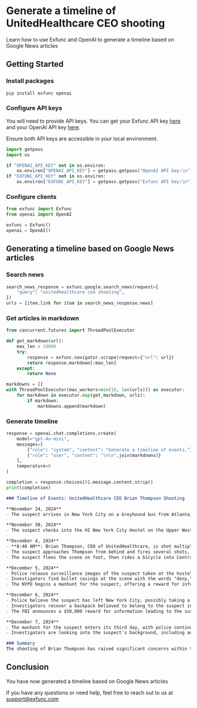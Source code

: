 # Generate a timeline of UnitedHealthcare CEO shooting

Learn how to use Exfunc and OpenAI to generate a timeline based on Google News articles

## Getting Started

### Install packages

```bash
pip install exfunc openai
```

### Configure API keys

You will need to provide API keys. You can get your Exfunc API key [here](https://exfunc.com) and your OpenAI API key [here](https://www.openai.com/).

Ensure both API keys are accessible in your local environment.

```python
import getpass
import os

if "OPENAI_API_KEY" not in os.environ:
    os.environ["OPENAI_API_KEY"] = getpass.getpass("OpenAI API key:\n")
if "EXFUNC_API_KEY" not in os.environ:
    os.environ["EXFUNC_API_KEY"] = getpass.getpass("Exfunc API key:\n")
```

### Configure clients

```python
from exfunc import Exfunc
from openai import OpenAI

exfunc = Exfunc()
openai = OpenAI()
```

## Generating a timeline based on Google News articles

### Search news

```python
search_news_response = exfunc.google.search_news(request={
    "query": "unitedhealthcare ceo shooting",
})
urls = [item.link for item in search_news_response.news]
```

### Get articles in markdown

```python
from concurrent.futures import ThreadPoolExecutor

def get_markdown(url):
    max_len = 10000
    try:
        response = exfunc.navigator.scrape(request={"url": url})
        return response.markdown[:max_len]
    except:
        return None

markdowns = []
with ThreadPoolExecutor(max_workers=min(10, len(urls))) as executor:
    for markdown in executor.map(get_markdown, urls):
        if markdown:
            markdowns.append(markdown)
```

### Generate timeline

```python
response = openai.chat.completions.create(
    model="gpt-4o-mini",
    messages=[
        {"role": "system", "content": "Generate a timeline of events."},
        {"role": "user", "content": "\n\n".join(markdowns)}
    ],
    temperature=0
)

completion = response.choices[0].message.content.strip()
print(completion)
```

```markdown
### Timeline of Events: UnitedHealthcare CEO Brian Thompson Shooting

**November 24, 2024**
- The suspect arrives in New York City on a Greyhound bus from Atlanta, Georgia.

**November 30, 2024**
- The suspect checks into the HI New York City Hostel on the Upper West Side, using a fake New Jersey identification.

**December 4, 2024**
- **6:40 AM**: Brian Thompson, CEO of UnitedHealthcare, is shot multiple times outside the New York Hilton hotel in Midtown Manhattan. The shooting is described as a "brazen, targeted attack."
- The suspect approaches Thompson from behind and fires several shots, including at point-blank range. The gun appears to jam during the attack, but the suspect clears it and continues shooting.
- The suspect flees the scene on foot, then rides a bicycle into Central Park.

**December 5, 2024**
- Police release surveillance images of the suspect taken at the hostel, where he was seen flirting with a staff member and briefly removed his mask.
- Investigators find bullet casings at the scene with the words "deny," "defend," and "depose" written on them, suggesting a possible motive related to grievances against the insurance industry.
- The NYPD begins a manhunt for the suspect, offering a reward for information leading to his arrest.

**December 6, 2024**
- Police believe the suspect has left New York City, possibly taking a bus from the Port Authority Bus Terminal.
- Investigators recover a backpack believed to belong to the suspect in Central Park, along with other items that may contain forensic evidence.
- The FBI announces a $50,000 reward for information leading to the suspect's arrest.

**December 7, 2024**
- The manhunt for the suspect enters its third day, with police continuing to analyze surveillance footage and forensic evidence.
- Investigators are looking into the suspect's background, including any potential connections to UnitedHealthcare or grievances against the company.

### Summary
The shooting of Brian Thompson has raised significant concerns within the health insurance industry, prompting discussions about security and the potential motivations behind the attack. The investigation continues as authorities seek to identify and apprehend the suspect.
```

## Conclusion

You have now generated a timeline based on Google News articles

If you have any questions or need help, feel free to reach out to us at support@exfunc.com